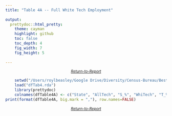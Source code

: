 ```yaml
---
title: "Table 4A -- Full White Tech Employment"
  
output: 
  prettydoc::html_pretty:
    theme: cayman
    highlight: github
    toc: false
    toc_depth: 4
    fig_width: 7
    fig_height: 5
  
---
```


<small><i><center><a href="https://archimedes2kxx.github.io/BestStatesForBlackTech/Report-3.html" target="_self">Return-to-Report</a></center></i></small>

```r
    setwd("/Users/roylbeasley/Google Drive/Diversity/Census-Bureau/BestStates4BlackTech")
    load("dfTab4.rda")   
    library(prettydoc)
    colnames(dfTable4A) <- c("State", "AllTech", "S_%", "WhiTech", "T_%", "WhiPop", "P_%", "Par")
print(format(dfTable4A, big.mark = ","), row.names=FALSE)  

```
<small><i><center><a href="https://archimedes2kxx.github.io/BestStatesForBlackTech/Report-3.html" target="_self">Return-to-Report</a></center></i></small>
